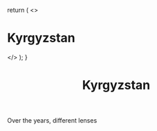 

  return (
    <>
      <h1>Kyrgyzstan</h1>
      <NextImage
        src="https://storage.googleapis.com/caurea.org/stories/kyrgyzstan/DJI_0059.jpg"
        className="responsive-image"
        sizes="450px"
        width={450}
        height={300}
      />
    </>
  );
}

<Header>
  <NextImage
    src="https://storage.googleapis.com/caurea.org/stories/kyrgyzstan/vlcsnap-2021-01-14-22h08m34s340.png"
    sizes="100vw"
    width={450}
    height={300}
  />
  <h1>Kyrgyzstan</h1>
</Header>


<NextImage
  src="https://storage.googleapis.com/caurea.org/stories/kyrgyzstan/IMG_2339.jpg"
  sizes="100vw"
  width={450}
  height={300}
/>

<Footer>Over the years, different lenses</Footer>
